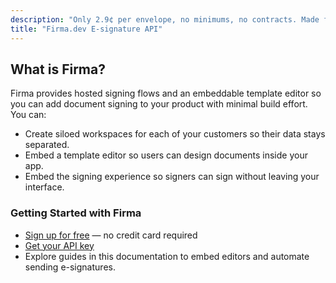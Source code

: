 ```yaml
---
description: "Only 2.9¢ per envelope, no minimums, no contracts. Made for SaaS to embed multi-team signature flows fast."
title: "Firma.dev E-signature API"
---
```


## What is Firma?

Firma provides hosted signing flows and an embeddable template editor so you can add document signing to your product with minimal build effort. You can:

- Create siloed workspaces for each of your customers so their data stays separated.
- Embed a template editor so users can design documents inside your app.
- Embed the signing experience so signers can sign without leaving your interface.

### Getting Started with Firma

- [Sign up for free](https://firma.dev/signup) — no credit card required
- [Get your API key](https://app.firma.dev/dashboard)
- Explore guides in this documentation to embed editors and automate sending e-signatures.